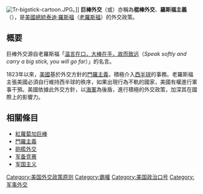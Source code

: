 [[File:Tr-bigstick-cartoon.JPG|thumb]]。]]
'''巨棒外交'''（{{lang-en|Big Stick Diplomacy}}或{{lang-en|Big Stick Policy}}）亦稱為'''棍棒外交'''、'''羅斯福主義'''（{{lang-en|Roosevelt Doctrine}}），是[[美國總統|美國總統]][[泰迪·羅斯福|泰迪·羅斯福]]（[[老羅斯福|老羅斯福]]）的外交政策。

== 概要 ==
巨棒外交源自老羅斯福「[[紅蘿蔔加巨棒|温言在口，大棒在手，故而致远]]（''Speak softly and carry a big stick, you will go far''）」的名言。

1823年以來，[[美國|美國]]基於外交方針的[[門羅主義|門羅主義]]，積極介入[[西半球|西半球]]的事務。老羅斯福主張美國必須自行維持西半球的秩序，如果出現行為不軌的國家，美國有權進行軍事干預。美國依據此外交方針，以[[美國海軍|海軍]]為後盾，進行積極的外交政策，加深其在國際上的影響力。

==相關條目==
*[[紅蘿蔔加巨棒|紅蘿蔔加巨棒]]
*[[門羅主義|門羅主義]]
*[[砲艦外交|砲艦外交]]
*[[军备竞赛|军备竞赛]]
*[[军国主义|军国主义]]

{{美國外交}}

[[Category:美国外交政策原则|Category:美国外交政策原则]]
[[Category:霸權|Category:霸權]]
[[Category:美国政治口号|Category:美国政治口号]]
[[Category:军事外交|Category:军事外交]]